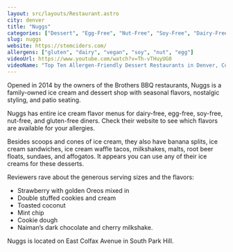 ```yaml
---
layout: src/layouts/Restaurant.astro
city: denver
title: "Nuggs"
categories: ["Dessert", "Egg-Free", "Nut-Free", "Soy-Free", "Dairy-Free"]
slug: nuggs
website: https://stemciders.com/
allergens: ["gluten", "dairy", "vegan", "soy", "nut", "egg"]
videoUrl: https://www.youtube.com/watch?v=Th-vTHuyUG0
videoName: "Top Ten Allergen-Friendly Dessert Restaurants in Denver, Colorado"
---
```


Opened in 2014 by the owners of the Brothers BBQ restaurants, Nuggs is a family-owned ice cream and dessert shop with seasonal flavors, nostalgic styling, and patio seating.

Nuggs has entire ice cream flavor menus for dairy-free, egg-free, soy-free, nut-free, and gluten-free diners. Check their website to see which flavors are available for your allergies.

Besides scoops and cones of ice cream, they also have banana splits, ice cream sandwiches, ice cream waffle tacos, milkshakes, malts, root beer floats, sundaes, and affogatos. It appears you can use any of their ice creams for these desserts.

Reviewers rave about the generous serving sizes and the flavors:
* Strawberry with golden Oreos mixed in
* Double stuffed cookies and cream
* Toasted coconut
* Mint chip
* Cookie dough
* Naiman’s dark chocolate and cherry milkshake.

Nuggs is located on East Colfax Avenue in South Park Hill.
